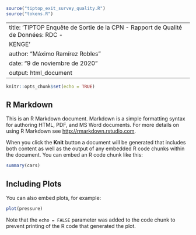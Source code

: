 ```r
source("tiptop_exit_survey_quality.R")
source("tokens.R")
```
---
title: 'TIPTOP Enquête de Sortie de la CPN - Rapport de Qualité de Données: RDC -
  KENGE'
author: "Máximo Ramírez Robles"
date: "9 de noviembre de 2020"
output: html_document
---

```r
knitr::opts_chunk$set(echo = TRUE)
```

## R Markdown

This is an R Markdown document. Markdown is a simple formatting syntax for authoring HTML, PDF, and MS Word documents. For more details on using R Markdown see <http://rmarkdown.rstudio.com>.

When you click the **Knit** button a document will be generated that includes both content as well as the output of any embedded R code chunks within the document. You can embed an R code chunk like this:

```r
summary(cars)
```

## Including Plots

You can also embed plots, for example:

```r
plot(pressure)
```

Note that the `echo = FALSE` parameter was added to the code chunk to prevent printing of the R code that generated the plot.
